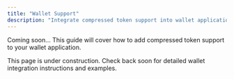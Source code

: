 ```yaml
---
title: "Wallet Support"
description: "Integrate compressed token support into wallet applications"
---
```


Coming soon... This guide will cover how to add compressed token support to your wallet application.

<Info>
  This page is under construction. Check back soon for detailed wallet
  integration instructions and examples.
</Info>
